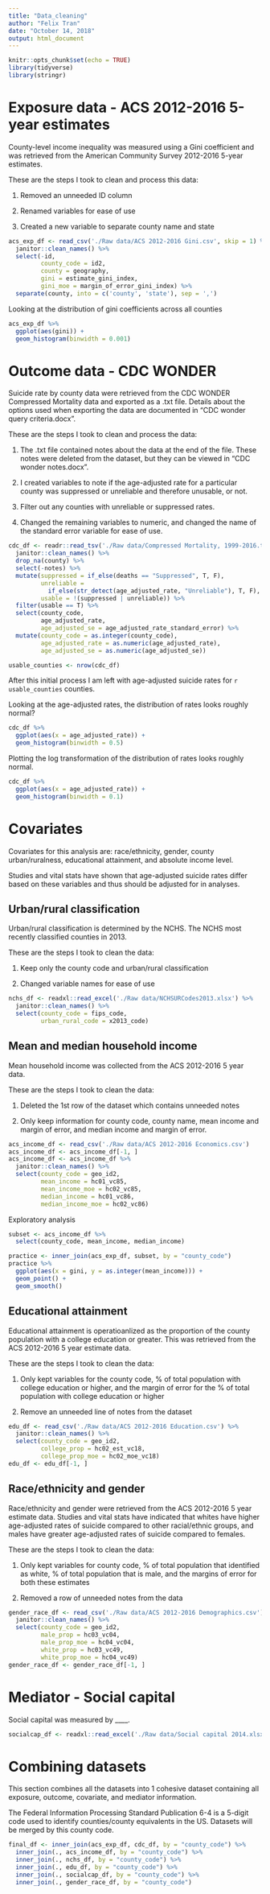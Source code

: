 ```yaml
---
title: "Data_cleaning"
author: "Felix Tran"
date: "October 14, 2018"
output: html_document
---
```


```r
knitr::opts_chunk$set(echo = TRUE)
library(tidyverse)
library(stringr)
```

# Exposure data - ACS 2012-2016 5-year estimates
County-level income inequality was measured using a Gini coefficient and was
retrieved from the American Community Survey 2012-2016 5-year estimates.

These are the steps I took to clean and process this data:

1. Removed an unneeded ID column

2. Renamed variables for ease of use

3. Created a new variable to separate county name and state
```r
acs_exp_df <- read_csv('./Raw data/ACS 2012-2016 Gini.csv', skip = 1) %>% 
  janitor::clean_names() %>% 
  select(-id, 
         county_code = id2, 
         county = geography, 
         gini = estimate_gini_index,
         gini_moe = margin_of_error_gini_index) %>% 
  separate(county, into = c('county', 'state'), sep = ',')
```

Looking at the distribution of gini coefficients across all counties
```r
acs_exp_df %>% 
  ggplot(aes(gini)) + 
  geom_histogram(binwidth = 0.001)
```




# Outcome data - CDC WONDER
Suicide rate by county data were retrieved from the CDC WONDER Compressed
Mortality data and exported as a .txt file. Details about the options used when
exporting the data are documented in "CDC wonder query criteria.docx".

These are the steps I took to clean and process the data:

1. The .txt file contained notes about the data at the end of the file. 
These notes were deleted from the dataset, but they can be viewed in 
"CDC wonder notes.docx".

2. I created variables to note if the age-adjusted rate for a particular county
was suppressed or unreliable and therefore unusable, or not.

3. Filter out any counties with unreliable or suppressed rates.

4. Changed the remaining variables to numeric, and changed the name of the 
standard error variable for ease of use.
```r
cdc_df <- readr::read_tsv('./Raw data/Compressed Mortality, 1999-2016.txt') %>% 
  janitor::clean_names() %>% 
  drop_na(county) %>% 
  select(-notes) %>% 
  mutate(suppressed = if_else(deaths == "Suppressed", T, F),
         unreliable = 
           if_else(str_detect(age_adjusted_rate, "Unreliable"), T, F),
         usable = !(suppressed | unreliable)) %>% 
  filter(usable == T) %>% 
  select(county_code, 
         age_adjusted_rate, 
         age_adjusted_se = age_adjusted_rate_standard_error) %>% 
  mutate(county_code = as.integer(county_code),
         age_adjusted_rate = as.numeric(age_adjusted_rate),
         age_adjusted_se = as.numeric(age_adjusted_se))

usable_counties <- nrow(cdc_df)
```

After this initial process I am left with age-adjusted suicide rates for 
`r usable_counties` counties.

Looking at the age-adjusted rates, the distribution of rates looks roughly
normal?
```r
cdc_df %>% 
  ggplot(aes(x = age_adjusted_rate)) +
  geom_histogram(binwidth = 0.5)
```

Plotting the log transformation of the distribution of rates looks roughly
normal.
```r
cdc_df %>% 
  ggplot(aes(x = age_adjusted_rate)) +
  geom_histogram(binwidth = 0.1)
```




# Covariates
Covariates for this analysis are: race/ethnicity, gender, county 
urban/ruralness, educational attainment, and absolute income level.

Studies and vital stats have shown that age-adjusted suicide rates differ based
on these variables and thus should be adjusted for in analyses.

## Urban/rural classification
Urban/rural classification is determined by the NCHS. The NCHS most recently
classified counties in 2013.

These are the steps I took to clean the data:

1. Keep only the county code and urban/rural classification

2. Changed variable names for ease of use
```r
nchs_df <- readxl::read_excel('./Raw data/NCHSURCodes2013.xlsx') %>% 
  janitor::clean_names() %>%
  select(county_code = fips_code,
         urban_rural_code = x2013_code)
```



## Mean and median household income
Mean household income was collected from the ACS 2012-2016 5 year data.

These are the steps I took to clean the data:

1. Deleted the 1st row of the dataset which contains unneeded notes

2. Only keep information for county code, county name, mean income and margin
of error, and median income and margin of error.
```r
acs_income_df <- read_csv('./Raw data/ACS 2012-2016 Economics.csv')
acs_income_df <- acs_income_df[-1, ]
acs_income_df <- acs_income_df %>% 
  janitor::clean_names() %>%
  select(county_code = geo_id2,
         mean_income = hc01_vc85,
         mean_income_moe = hc02_vc85,
         median_income = hc01_vc86,
         median_income_moe = hc02_vc86)
```

Exploratory analysis
```r
subset <- acs_income_df %>% 
  select(county_code, mean_income, median_income)

practice <- inner_join(acs_exp_df, subset, by = "county_code")
practice %>% 
  ggplot(aes(x = gini, y = as.integer(mean_income))) +
  geom_point() +
  geom_smooth()
```



## Educational attainment
Educational attainment is operatioanlized as the proportion of the county
population with a college education or greater. This was retrieved from the 
ACS 2012-2016 5 year estimate data.

These are the steps I took to clean the data:

1. Only kept variables for the county code, % of total population with college
education or higher, and the margin of error for the % of total population
with college education or higher

2. Remove an unneeded line of notes from the dataset
```r
edu_df <- read_csv('./Raw data/ACS 2012-2016 Education.csv') %>% 
  janitor::clean_names() %>% 
  select(county_code = geo_id2,
         college_prop = hc02_est_vc18,
         college_prop_moe = hc02_moe_vc18)
edu_df <- edu_df[-1, ]
```



## Race/ethnicity and gender
Race/ethnicity and gender were retrieved from the ACS 2012-2016 5 year estimate
data. Studies and vital stats have indicated that whites have higher 
age-adjusted rates of suicide compared to other racial/ethnic groups, and males
have greater age-adjusted rates of suicide compared to females.

These are the steps I took to clean the data:

1. Only kept variables for county code, % of total population that identified
as white, % of total population that is male, and the margins of error for
both these estimates

2. Removed a row of unneeded notes from the data
```r
gender_race_df <- read_csv('./Raw data/ACS 2012-2016 Demographics.csv') %>% 
  janitor::clean_names() %>% 
  select(county_code = geo_id2,
         male_prop = hc03_vc04,
         male_prop_moe = hc04_vc04,
         white_prop = hc03_vc49,
         white_prop_moe = hc04_vc49) 
gender_race_df <- gender_race_df[-1, ]
```




# Mediator - Social capital
Social capital was measured by ____.

```r
socialcap_df <- readxl::read_excel('./Raw data/Social capital 2014.xlsx')
```




# Combining datasets
This section combines all the datasets into 1 cohesive dataset containing all
exposure, outcome, covariate, and mediator information.

The Federal Information Processing Standard Publication 6-4 is a 5-digit code 
used to identify counties/county equivalents in the US. Datasets will be 
merged by this county code.

```r
final_df <- inner_join(acs_exp_df, cdc_df, by = "county_code") %>% 
  inner_join(., acs_income_df, by = "county_code") %>% 
  inner_join(., nchs_df, by = "county_code") %>% 
  inner_join(., edu_df, by = "county_code") %>% 
  inner_join(., socialcap_df, by = "county_code") %>% 
  inner_join(., gender_race_df, by = "county_code")
```

